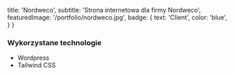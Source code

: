 
  title: 'Nordweco',
  subtitle: 'Strona internetowa dla firmy Nordweco',
  featuredImage: '/portfolio/nordweco.jpg',
  badge: {
    text: 'Client',
    color: 'blue',
  }
}

### Wykorzystane technologie 
* Wordpress
* Tailwind CSS


